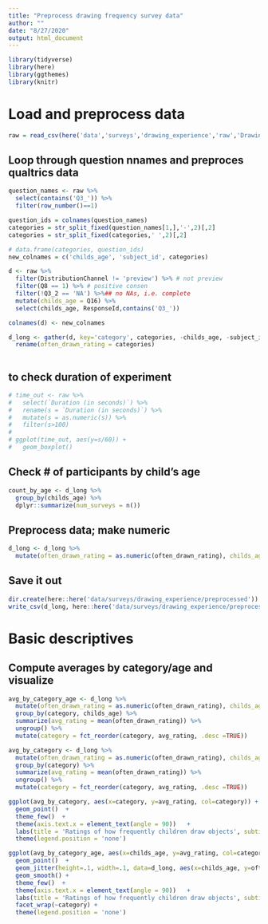 ```yaml
---
title: "Preprocess drawing frequency survey data"
author: ""
date: "8/27/2020"
output: html_document
---
```


```r
library(tidyverse)
library(here)
library(ggthemes)
library(knitr)

```
# Load and preprocess data
```r
raw = read_csv(here('data','surveys','drawing_experience','raw','Drawing Experience Survey_August 28, 2020_13.58.csv'))
```

## Loop through question nnames and preproces qualtrics data
```r
question_names <- raw %>%
  select(contains('Q3_')) %>%
  filter(row_number()==1) 

question_ids = colnames(question_names)
categories = str_split_fixed(question_names[1,],'-',2)[,2]
categories = str_split_fixed(categories,' ',2)[,2]

# data.frame(categories, question_ids)
new_colnames = c('childs_age', 'subject_id', categories)

d <- raw %>%
  filter(DistributionChannel != 'preview') %>% # not preview
  filter(Q8 == 1) %>% # positive consen
  filter(!Q3_2 == 'NA') %>%## no NAs, i.e. complete
  mutate(childs_age = Q16) %>%
  select(childs_age, ResponseId,contains('Q3_'))

colnames(d) <- new_colnames

d_long <- gather(d, key='category', categories, -childs_age, -subject_id) %>%
  rename(often_drawn_rating = categories)
  
```
## to check duration of experiment
```r
# time_out <- raw %>%
#   select(`Duration (in seconds)`) %>%
#   rename(s = `Duration (in seconds)`) %>%
#   mutate(s = as.numeric(s)) %>%
#   filter(s>100) 
# 
# ggplot(time_out, aes(y=s/60)) +
#   geom_boxplot()
```

## Check # of participants by child's age
```r
count_by_age <- d_long %>%
  group_by(childs_age) %>%
  dplyr::summarize(num_surveys = n())

```

## Preprocess data; make numeric
```r
d_long <- d_long %>%
  mutate(often_drawn_rating = as.numeric(often_drawn_rating), childs_age = as.numeric(childs_age), category = factor(category))
```

## Save it out
```r
dir.create(here::here('data/surveys/drawing_experience/preprocessed'))
write_csv(d_long, here::here('data/surveys/drawing_experience/preprocessed/Category_frequency_survey.csv'))
```


# Basic descriptives
## Compute averages by category/age and visualize
```r
avg_by_category_age <- d_long %>%
  mutate(often_drawn_rating = as.numeric(often_drawn_rating), childs_age = as.numeric(childs_age), category = factor(category)) %>%
  group_by(category, childs_age) %>%
  summarize(avg_rating = mean(often_drawn_rating)) %>%
  ungroup() %>%
  mutate(category = fct_reorder(category, avg_rating, .desc =TRUE))

avg_by_category <- d_long %>%
  mutate(often_drawn_rating = as.numeric(often_drawn_rating), childs_age = as.numeric(childs_age), category = factor(category)) %>%
  group_by(category) %>%
  summarize(avg_rating = mean(often_drawn_rating)) %>%
  ungroup() %>%
  mutate(category = fct_reorder(category, avg_rating, .desc =TRUE))
```

```r
ggplot(avg_by_category, aes(x=category, y=avg_rating, col=category)) + 
  geom_point()  +
  theme_few()  + 
  theme(axis.text.x = element_text(angle = 90))   + 
  labs(title = 'Ratings of how frequently children draw objects', subtitle = ('1 = Never, 2=Once or Twice, 3=A few times, 4=Frequently, 5=Nearly every time they draw'), y = 'Avg Frequency Drawn', x = 'Category') +
  theme(legend.position = 'none') 

```

```r
ggplot(avg_by_category_age, aes(x=childs_age, y=avg_rating, col=category)) + 
  geom_point()  +
  geom_jitter(height=.1, width=.1, data=d_long, aes(x=childs_age, y=often_drawn_rating), alpha=.2) +
  geom_smooth() +
  theme_few()  + 
  theme(axis.text.x = element_text(angle = 90))   + 
  labs(title = 'Ratings of how frequently children draw objects', subtitle = ('1 = Never, 2=Once or Twice, 3=A few times, 4=Frequently, 5=Nearly every time they draw'), y = 'Avg Frequency Drawn', x = 'Category') +
  facet_wrap(~category) +
  theme(legend.position = 'none') 
  
  
```